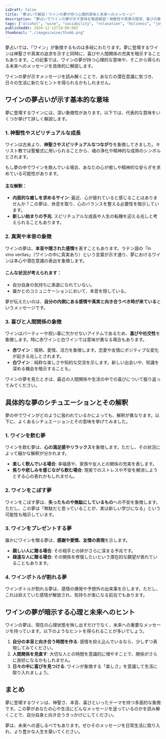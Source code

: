 ```yaml
---
isDraft: false
title: "夢占いで解説！ワインの夢が持つ心理的意味と未来へのメッセージ"
description: "夢占いでワインの夢が示す意味を徹底解説！神聖性や真実の探求、喜びの象徴など、心理状態や未来へのヒントを知り、日々の生活に役立てましょう。"
tags: ["alcohol", "wine", "sociability", "relaxation", "holiness", "joy", "truth", "spirituality"]
publishedAt: 2024-12-12T16:00:00Z
thumbnail: "./images/wine/thumb.png"
---
```


夢占いでは、「ワイン」が象徴するものは多岐にわたります。夢に登場するワインは神聖さや真実の追求を示すと同時に、喜びや人間関係の充実を暗示することもあります。この記事では、ワインの夢が持つ心理的な意味や、そこから得られる未来へのメッセージを具体的に解説します。

ワインの夢が示すメッセージを読み解くことで、あなたの潜在意識に気づき、日々の生活に新たなヒントを得られるかもしれません。

<TableOfContents />

<AdUnit />

## ワインの夢占いが示す基本的な意味

夢に登場するワインには、深い象徴性があります。以下では、代表的な意味をいくつか挙げて詳しく解説します。

### 1. 神聖性やスピリチュアルな成長

ワインは古来より、<strong>神聖さやスピリチュアルなつながり</strong>を象徴してきました。キリスト教では聖餐式に用いられることから、魂の浄化や精神的な成熟のシンボルとされます。

もし夢の中でワインを飲んでいる場合、あなたの心が癒しや精神的な安らぎを求めている可能性があります。

#### 主な解釈：

- <strong>内面的な癒しを求めるサイン</strong>:
  最近、心が疲れていると感じることはありませんか？この夢は、休息を取り、心のバランスを整える必要性を暗示しています。
- <strong>新しい始まりの予兆</strong>: スピリチュアルな成長や人生の転機を迎える兆しと考えられることもあります。

### 2. 真実や本音の象徴

ワインの夢は、<strong>本音や隠された感情</strong>を表すこともあります。ラテン語の「In vino veritas」（ワインの中に真実あり）という言葉が示す通り、夢におけるワインは本心や潜在意識の表出を象徴します。

#### こんな状況が考えられます：

- 自分自身の気持ちに素直になれていない。
- 誰かとのコミュニケーションにおいて、本音を隠している。

夢が伝えたいのは、<strong>自分の内側にある感情や真実と向き合うべき時が来ている</strong>というメッセージです。

### 3. 喜びと人間関係の象徴

ワインはパーティーや祝い事に欠かせないアイテムであるため、<strong>喜びや社交性</strong>を象徴します。特に赤ワインと白ワインでは意味が異なる場合もあります。

- <strong>赤ワイン</strong>：情熱、愛情、活力を象徴します。恋愛や友情にポジティブな変化が起きる兆しとされます。
- <strong>白ワイン</strong>：純粋な楽しさや知的な交流を示します。新しい出会いや、知識を深める機会を暗示することも。

ワインの夢を見たときは、最近の人間関係や生活の中での喜びについて振り返ってみてください。

<AdUnit />

## 具体的な夢のシチュエーションとその解釈

夢の中でワインがどのように扱われているかによっても、解釈が異なります。以下に、よくあるシチュエーションとその意味を挙げてみました。

### 1. ワインを飲む夢

ワインを飲む夢は、<strong>心の満足感やリラックス</strong>を象徴します。ただし、その状況によって細かな解釈が分かれます。

- <strong>楽しく飲んでいる場合</strong>: 幸福感や、家族や友人との関係の充実を表します。
- <strong>焦りや悲しみを感じながら飲む場合</strong>: 現実でのストレスや不安を解消しようとする心の表れかもしれません。

### 2. ワインをこぼす夢

ワインをこぼす夢は、<strong>失ったものや無駄にしているもの</strong>への不安を象徴します。ただし、この夢は「無駄だと思っていることが、実は新しい学びになる」という可能性も暗示しています。

### 3. ワインをプレゼントする夢

誰かにワインを贈る夢は、<strong>感謝や愛情、友情の表現</strong>を示します。

- <strong>親しい人に贈る場合</strong>: その相手との絆がさらに深まる予兆です。
- <strong>疎遠な人に贈る場合</strong>: その関係を修復したいという潜在的な願望が表れていることもあります。

### 4. ワインボトルが割れる夢

ワインボトルが割れる夢は、感情の爆発や予想外の出来事を示します。ただし、これは抑えていた感情が解放され、気持ちが楽になる前兆でもあります。

<AdUnit />

## ワインの夢が暗示する心理と未来へのヒント

ワインの夢は、現在の心理状態を映し出すだけでなく、未来への重要なメッセージを持っています。以下のようなヒントを得られることが多いでしょう。

1. <strong>自分の本音と向き合う時間を作る</strong>: 感情を抑え込んでいるなら、少しずつ表現してみてください。
2. <strong>人間関係を見直す</strong>: 大切な人との時間を意識的に増やすことで、関係がさらに良好になるかもしれません。
3. <strong>日々の中に喜びを見つける</strong>: ワインが象徴する「楽しさ」を意識して生活に取り入れましょう。

<AdUnit />

## まとめ

夢に登場するワインは、神聖さ、本音、喜びといったテーマを持つ多面的な象徴です。この夢があなたの心や生活にどんなメッセージを送っているのかを読み解くことで、自分自身と向き合うきっかけにしてください。

夢は、未来への道しるべでもあります。ぜひそのメッセージを日常生活に取り入れ、より豊かな人生を築いてください。
